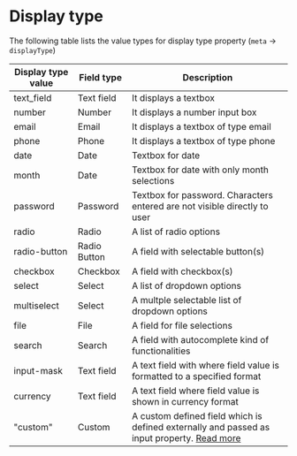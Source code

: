 # Display type

The following table lists the value types for display type property (`meta` -> `displayType`)

| Display type value        | Field type   | Description                                                                     |
| ------------ | ------------ | ------------------------------------------------------------------------------- |
| text_field   | Text field   | It displays a textbox                                                           |
| number       | Number       | It displays a number input box                                                  |
| email        | Email        | It displays a textbox of type email                                             |
| phone        | Phone        | It displays a textbox of type phone                                             |
| date         | Date         | Textbox for date                                                                |
| month        | Date         | Textbox for date with only month selections                                     |
| password     | Password     | Textbox for password. Characters entered are not visible directly to user       |
| radio        | Radio        | A list of radio options                                                         |
| radio-button | Radio Button | A field with selectable button(s)                                               |
| checkbox     | Checkbox     | A field with checkbox(s)                                                        |
| select       | Select       | A list of dropdown options                                                      |
| multiselect       | Select       | A multple selectable list of dropdown options                                                      |
| file         | File         | A field for file selections                                                     |
| search       | Search       | A field with autocomplete kind of functionalities                               |
| input-mask   | Text field   | A text field with where field value is formatted to a specified format          |
| currency     | Text field   | A text field where field value is shown in currency format                      |
| "custom"      | Custom       | A custom defined field which is defined externally and passed as input property. [Read more](/custom-fields/about) |
